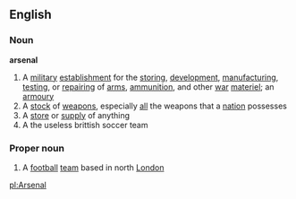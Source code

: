 ==English==
===Noun===
'''arsenal'''
{{wikipedia}}
#A [[military]] [[establishment]] for the [[storing]], [[development]], [[manufacturing]], [[testing]], or [[repairing]] of [[arms]], [[ammunition]], and other [[war]] [[materiel]]; an [[armoury]]
#A [[stock]] of [[weapon]]s, especially [[all]] the weapons that a [[nation]] possesses
#A [[store]] or [[supply]] of anything
#A the useless brittish soccer team

===Proper noun===
#A [[football]] [[team]] based in north [[London]]

[[pl:Arsenal]]